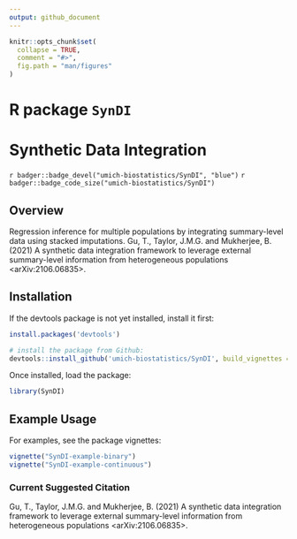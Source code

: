 ```yaml
---
output: github_document
---
```


<!-- README.md is generated from README.Rmd. Please edit that file -->

```r
knitr::opts_chunk$set(
  collapse = TRUE,
  comment = "#>",
  fig.path = "man/figures"
)
```

# R package `SynDI`

# Synthetic Data Integration

`r badger::badge_devel("umich-biostatistics/SynDI", "blue")` `r badger::badge_code_size("umich-biostatistics/SynDI")`

## Overview

Regression inference for multiple populations by integrating summary-level data using stacked imputations. Gu, T., Taylor, J.M.G. and Mukherjee, B. (2021) A synthetic data integration framework to leverage external summary-level information from heterogeneous populations <arXiv:2106.06835>.

## Installation

If the devtools package is not yet installed, install it first:

```r
install.packages('devtools')
```

```r
# install the package from Github:
devtools::install_github('umich-biostatistics/SynDI', build_vignettes = TRUE) 
```

Once installed, load the package:

```r
library(SynDI)
```

## Example Usage

For examples, see the package vignettes:

```r
vignette("SynDI-example-binary")
vignette("SynDI-example-continuous")
```

### Current Suggested Citation

Gu, T., Taylor, J.M.G. and Mukherjee, B. (2021) A synthetic data integration framework to leverage external summary-level information from heterogeneous populations <arXiv:2106.06835>.
